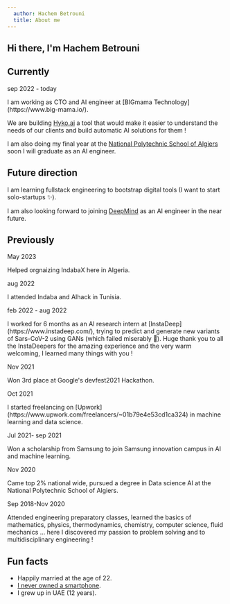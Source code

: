 ```yaml
---
  author: Hachem Betrouni
  title: About me
---
```


## Hi there, I'm Hachem Betrouni

## Currently

<p className="text-sm">sep 2022 - today </p>I am working as CTO and AI engineer
at [BIGmama Technology](https://www.big-mama.io/).

We are building [Hyko.ai](https://www.hyko.ai/) a tool that would make it easier to understand
the needs of our clients and build automatic AI solutions for them !

I am also doing my final year at the [National Polytechnic School of Algiers](https://www.enp.edu.dz/)
soon I will graduate as an AI engineer.

## Future direction

I am learning fullstack engineering to bootstrap digital tools (I want to start solo-startups ✨).

I am also looking forward to joining [DeepMind]("https://www.deepmind.com/") as an AI engineer in the near future.

## Previously

<p className="text-sm">May 2023</p>
Helped orgnaizing IndabaX here in Algeria.

<p className="text-sm">aug 2022</p>I attended Indaba and AIhack in Tunisia.

<p className="text-sm">feb 2022 - aug 2022</p>I worked for 6 months as an AI
research intern at [InstaDeep](https://www.instadeep.com/), trying to predict
and generate new variants of Sars-CoV-2 using GANs (which failed miserably 🥹).
Huge thank you to all the InstaDeepers for the amazing experience and the very
warm welcoming, I learned many things with you !

<p className="text-sm">Nov 2021</p>
Won 3rd place at Google's devfest2021 Hackathon.

<p className="text-sm">Oct 2021</p>I started freelancing on
[Upwork](https://www.upwork.com/freelancers/~01b79e4e53cd1ca324) in machine
learning and data science.

<p className="text-sm">Jul 2021- sep 2021</p>Won a scholarship from Samsung to
join Samsung innovation campus in AI and machine learning.

<p className="text-sm">Nov 2020</p> Came top 2% national wide, pursued a degree in
Data science AI at the National Polytechnic School of Algiers.

<p className="text-sm">Sep 2018-Nov 2020</p> Attended engineering preparatory classes,
learned the basics of mathematics, physics, thermodynamics, chemistry, computer science,
fluid mechanics ... here I discovered my passion to problem solving and to multidisciplinary
engineering !

## Fun facts

- Happily married at the age of 22.
- [I never owned a smartphone](/content/smartphone).
- I grew up in UAE (12 years).

